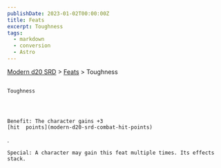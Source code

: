```yaml
---
publishDate: 2023-01-02T00:00:00Z
title: Feats
excerpt: Toughness
tags:
  - markdown
  - conversion
  - Astro
---
```


[Modern d20 SRD](/#modernD20) >
[Feats](modern-d20-srd-feats-index) > Toughness

##

    Toughness




    Benefit: The character gains +3
    [hit  points](modern-d20-srd-combat-hit-points)
.

    Special: A character may gain this feat multiple times. Its effects stack.
